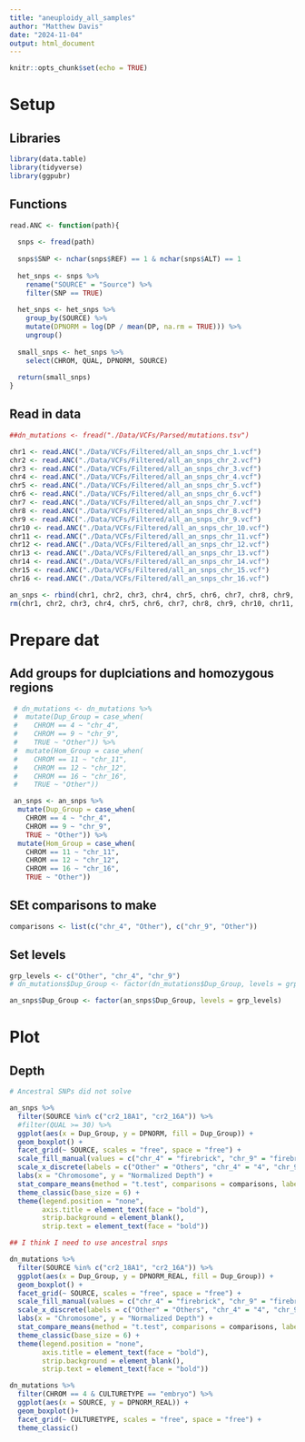 ```yaml
---
title: "aneuploidy_all_samples"
author: "Matthew Davis"
date: "2024-11-04"
output: html_document
---
```


```r
knitr::opts_chunk$set(echo = TRUE)
```

# Setup
## Libraries
```r
library(data.table)
library(tidyverse)
library(ggpubr)
```

## Functions
```r
read.ANC <- function(path){
  
  snps <- fread(path)
  
  snps$SNP <- nchar(snps$REF) == 1 & nchar(snps$ALT) == 1
  
  het_snps <- snps %>%
    rename("SOURCE" = "Source") %>%
    filter(SNP == TRUE)
  
  het_snps <- het_snps %>%
    group_by(SOURCE) %>%
    mutate(DPNORM = log(DP / mean(DP, na.rm = TRUE))) %>%
    ungroup()
  
  small_snps <- het_snps %>%
    select(CHROM, QUAL, DPNORM, SOURCE)
  
  return(small_snps)
}
```

## Read in data
```r
##dn_mutations <- fread("./Data/VCFs/Parsed/mutations.tsv")

chr1 <- read.ANC("./Data/VCFs/Filtered/all_an_snps_chr_1.vcf")
chr2 <- read.ANC("./Data/VCFs/Filtered/all_an_snps_chr_2.vcf")
chr3 <- read.ANC("./Data/VCFs/Filtered/all_an_snps_chr_3.vcf")
chr4 <- read.ANC("./Data/VCFs/Filtered/all_an_snps_chr_4.vcf")
chr5 <- read.ANC("./Data/VCFs/Filtered/all_an_snps_chr_5.vcf")
chr6 <- read.ANC("./Data/VCFs/Filtered/all_an_snps_chr_6.vcf")
chr7 <- read.ANC("./Data/VCFs/Filtered/all_an_snps_chr_7.vcf")
chr8 <- read.ANC("./Data/VCFs/Filtered/all_an_snps_chr_8.vcf")
chr9 <- read.ANC("./Data/VCFs/Filtered/all_an_snps_chr_9.vcf")
chr10 <- read.ANC("./Data/VCFs/Filtered/all_an_snps_chr_10.vcf")
chr11 <- read.ANC("./Data/VCFs/Filtered/all_an_snps_chr_11.vcf")
chr12 <- read.ANC("./Data/VCFs/Filtered/all_an_snps_chr_12.vcf")
chr13 <- read.ANC("./Data/VCFs/Filtered/all_an_snps_chr_13.vcf")
chr14 <- read.ANC("./Data/VCFs/Filtered/all_an_snps_chr_14.vcf")
chr15 <- read.ANC("./Data/VCFs/Filtered/all_an_snps_chr_15.vcf")
chr16 <- read.ANC("./Data/VCFs/Filtered/all_an_snps_chr_16.vcf")

an_snps <- rbind(chr1, chr2, chr3, chr4, chr5, chr6, chr7, chr8, chr9, chr10, chr11, chr12, chr13, chr14, chr15, chr16)
rm(chr1, chr2, chr3, chr4, chr5, chr6, chr7, chr8, chr9, chr10, chr11, chr12, chr13, chr14, chr15, chr16)
```

# Prepare dat
## Add groups for duplciations and homozygous regions
```r
 # dn_mutations <- dn_mutations %>%
 #  mutate(Dup_Group = case_when(
 #    CHROM == 4 ~ "chr_4",
 #    CHROM == 9 ~ "chr_9",
 #    TRUE ~ "Other")) %>%
 #  mutate(Hom_Group = case_when(
 #    CHROM == 11 ~ "chr_11",
 #    CHROM == 12 ~ "chr_12",
 #    CHROM == 16 ~ "chr_16",
 #    TRUE ~ "Other"))

 an_snps <- an_snps %>%
  mutate(Dup_Group = case_when(
    CHROM == 4 ~ "chr_4",
    CHROM == 9 ~ "chr_9",
    TRUE ~ "Other")) %>%
  mutate(Hom_Group = case_when(
    CHROM == 11 ~ "chr_11",
    CHROM == 12 ~ "chr_12",
    CHROM == 16 ~ "chr_16",
    TRUE ~ "Other"))
```

## SEt comparisons to make
```r
comparisons <- list(c("chr_4", "Other"), c("chr_9", "Other"))
```

## Set levels
```r

grp_levels <- c("Other", "chr_4", "chr_9")
# dn_mutations$Dup_Group <- factor(dn_mutations$Dup_Group, levels = grp_levels)

an_snps$Dup_Group <- factor(an_snps$Dup_Group, levels = grp_levels)
```


# Plot
## Depth
```r
# Ancestral SNPs did not solve

an_snps %>%
  filter(SOURCE %in% c("cr2_18A1", "cr2_16A")) %>%
  #filter(QUAL >= 30) %>%
  ggplot(aes(x = Dup_Group, y = DPNORM, fill = Dup_Group)) + 
  geom_boxplot() +
  facet_grid(~ SOURCE, scales = "free", space = "free") +
  scale_fill_manual(values = c("chr_4" = "firebrick", "chr_9" = "firebrick", "Other" = "gray90")) +
  scale_x_discrete(labels = c("Other" = "Others", "chr_4" = "4", "chr_9" = "9")) +
  labs(x = "Chromosome", y = "Normalized Depth") +
  stat_compare_means(method = "t.test", comparisons = comparisons, label = "p.signif", bracket.size = .3, size = 2) +
  theme_classic(base_size = 6) +
  theme(legend.position = "none",
        axis.title = element_text(face = "bold"),
        strip.background = element_blank(),
        strip.text = element_text(face = "bold"))

## I think I need to use ancestral snps

dn_mutations %>%
  filter(SOURCE %in% c("cr2_18A1", "cr2_16A")) %>%
  ggplot(aes(x = Dup_Group, y = DPNORM_REAL, fill = Dup_Group)) + 
  geom_boxplot() +
  facet_grid(~ SOURCE, scales = "free", space = "free") +
  scale_fill_manual(values = c("chr_4" = "firebrick", "chr_9" = "firebrick", "Other" = "gray90")) +
  scale_x_discrete(labels = c("Other" = "Others", "chr_4" = "4", "chr_9" = "9")) +
  labs(x = "Chromosome", y = "Normalized Depth") +
  stat_compare_means(method = "t.test", comparisons = comparisons, label = "p.signif", bracket.size = .3, size = 2) +
  theme_classic(base_size = 6) +
  theme(legend.position = "none",
        axis.title = element_text(face = "bold"),
        strip.background = element_blank(),
        strip.text = element_text(face = "bold"))

dn_mutations %>%
  filter(CHROM == 4 & CULTURETYPE == "embryo") %>%
  ggplot(aes(x = SOURCE, y = DPNORM_REAL)) +
  geom_boxplot()+
  facet_grid(~ CULTURETYPE, scales = "free", space = "free") +
  theme_classic()
```


